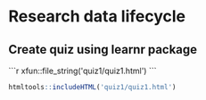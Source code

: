 # Research data lifecycle

## Create quiz using learnr package

````{=html}
```r
xfun::file_string('quiz1/quiz1.html')
```
````
```r
htmltools::includeHTML('quiz1/quiz1.html')
```



